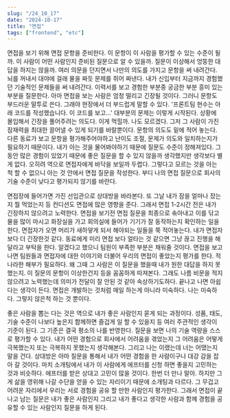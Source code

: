 ```yaml
---
slug: "/24_10_17"
date: "2024-10-17"
title: "면접"
tags: ["frontend", "etc"]
---
```


면접을 보기 위해 면접 문항을 준비한다. 이 문항이 이 사람을 평가할 수 있는 수준이 될까. 이 사람이 어떤 사람인지 준비된 질문으로 알 수 있을까. 질문이 이상해서 엉뚱한 대답을 하지는 않을까. 여러 의문을 던지면서
나만의 의도를 가지고 문항을 써 내려간다. 뇌를 꺼내서 대야에 걸래 물을 짜듯 문제를 쥐어 짜낸다. 내가 신입부터 지금까지 경험했던 기술적인 문제들을 써 내려간다. 이력서를 보고 경험한 부분중 궁금한 부분 흥미 있는 부분을 질문한다.
아마 면접을 보는 사람은 엄청 떨리고 긴장될 것이다. 그러니 문항도 부드러운 말투로 쓴다. 그래야 현장에서 더 부드럽게 말할 수 있다. '프론트팀 현수는 아래 코드를 작성했습니다. 이 코드를 보고...' 대부분의 문제는 이렇게 시작된다.
상황에 몰입해서 긴장을 풀어주려는 의도다. 이게 먹힐까. 나도 모르겠다. 그저 그 사람이 가진 잠재력을 최대한 끌어낼 수 있게 되기를 바랄뿐이다. 문항의 의도도 밑에 적어 놓는다.
다른 동료가 보고 문항을 평가해주어야하고 난이도 조절, 문제가 의도와 일치하는지가 필요하기 때문이다. 내가 아는 것을 물어봐야하기 때문에 질문도 수준이 정해져있다. 그동안 많은 경험이 있었기 때문에 좋은 질문을 할 수 있지 않을까 생각했지만
생각보다 별게 없다. 오히려 역으로 면접자에게 바닥을 보일까 두렵다. 그렇다고 모르는 것을 아는 척 할 수 없으니 아는 것 안에서 면접 질문을 작성한다. 부디 나의 면접 질문으로 회사의 기술 수준이 낮다고 평가되지 않기를 바란다.

면접장에 들어가면 가진 선입관으로 상대방을 바라본다. 또 그날 내가 잠을 얼마나 잤는지 뭘 먹었는지 등 컨디션도 면접에 많은 영향을 준다. 그래서 면접 1-2시간 전은 내가 긴장하지 않으려고 노력한다.
면접을 보기전 면접 질문을 최종으로 솎아내고 이를 닦고 물을 많이 마시고 화장실을 가고 회의실에 들어가 기기가 잘 동작하는지 확인하는 일을 한다. 면접자가 오면 머리가 새하얗게 되서 해야되는 일들을 쭉 적어놓는다.
내가 면접자보다 더 긴장한것 같다. 동료에게 미리 면접 보다 얼타는 것 같으면 그냥 끊고 진행을 해달라고 부탁을 한다. 알겠다고 했으니 팀원이 부족한 부분은 채워줄 것이다. 면접을 보고나면 팀원들과 면접자에 대한
이야기와 더불어 우리의 면접이 좋았는지 평가를 한다. 적나라한 해부가 필요하다. 왜 그때 그 사람은 이 질문을 했을때 내가 원한 대답을 하지 못했는지.
이 질문의 문항이 이상한건지 등을 꼼꼼하게 따져본다. 그래도 나름 비문을 적지 않으려고 노력했는데 의미가 전달이 잘 안된 것 같아 속상하기도하다. 끝나고 나면 아쉽다는 생각이 든다. 면접은 개발하는 것처럼 매일 하는게 아니라 미숙하다.
나는 미숙하다. 그렇지 않은척 하는 것 뿐이다.

좋은 사람을 뽑는 다는 것은 역으로 내가 좋은 사람인지 묻게 되는 과정이다. 성품, 태도, 기술 수준이 나보다 높은지 함께하면 즐겁게 일 할 수 있을지 등 여러 주관적인 생각이 기준이 된다. 그 기준은 결국 평소의 나를 반영한다.
질문을 보면 나의 기술 역량을 스스로 평가할 수 있다. 내가 어떤 경험으로 회사에서 어려움을 겪었는지 그 어려움은 어떻게 극복했는지 또는 극복하지 못했는지 생각해본다. 그리고 나는 이랬는데 너는 어땠는지 말을 건다.
상대방은 아마 질문을 통해서 내가 어떤 경험을 한 사람이구나 대강 감을 잡아 갈 것이다. 마치 소개팅에서 내가 이 사람에게 에프터를 신청 하면 좋을지 고민하는 것과 비슷하다. 에프터를 받은 상대고 고민이 많을 것이다. 한번 더 만나 말아.
하지만 그게 삶을 영위해 나갈 수단을 얻을 수 있는 자리이기 때문에 소개팅과 다르다. 그 무겁고 어려운 자리에서 우리는 서로 경험을 공유 할 만한 사람인지 평가한다. 그래서 면접이 끝나고 남는 질문은 내가 좋은 사람인지 그리고 내가 좋다고 생각한
사람과 함께 경험을 공유할 수 있는 사람인지 질문을 하게 된다.
